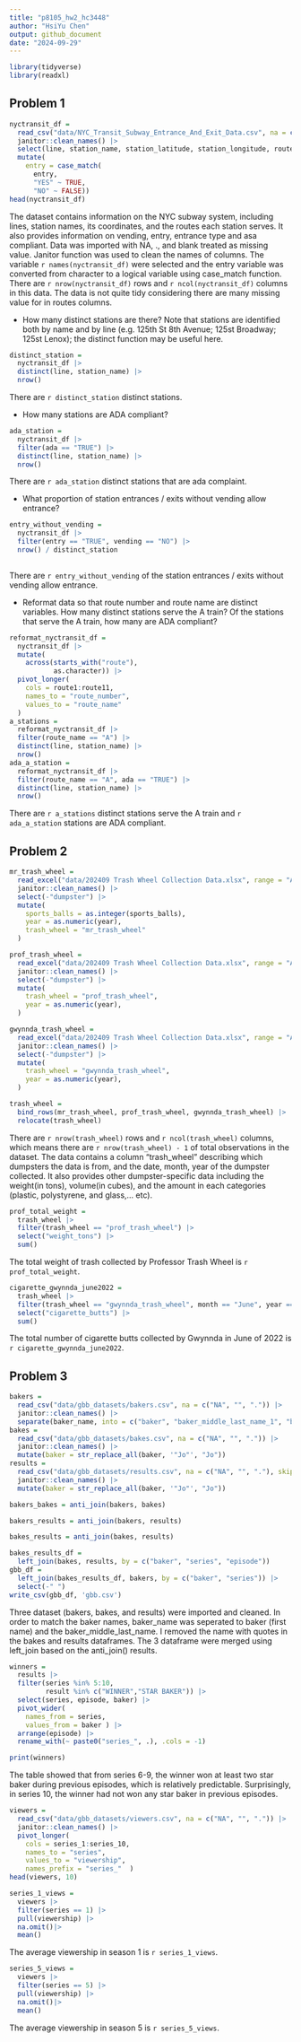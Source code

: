 ```yaml
---
title: "p8105_hw2_hc3448"
author: "HsiYu Chen"
output: github_document
date: "2024-09-29"
---
```


```r
library(tidyverse)
library(readxl)
```

## Problem 1

```r
nyctransit_df = 
  read_csv("data/NYC_Transit_Subway_Entrance_And_Exit_Data.csv", na = c("NA", "", ".")) |>
  janitor::clean_names() |>
  select(line, station_name, station_latitude, station_longitude, route1:route11, entry, vending, entrance_type, ada) |>
  mutate(
    entry = case_match(
      entry, 
      "YES" ~ TRUE, 
      "NO" ~ FALSE))
head(nyctransit_df)
```

The dataset contains information on the NYC subway system, including lines, station names, its coordinates, and the routes each station serves. It also provides information on vending, entry, entrance type and asa compliant.
Data was imported with NA, ., and blank treated as missing value. Janitor function was used to clean the names of columns. The variable `r names(nyctransit_df)` were selected and the entry variable was converted from character to a logical variable using case_match function. 
There are `r nrow(nyctransit_df)` rows and `r ncol(nyctransit_df)` columns in this data.
The data is not quite tidy considering there are many missing value for in routes columns.

- How many distinct stations are there? Note that stations are identified both by name and by line (e.g. 125th St 8th Avenue; 125st Broadway; 125st Lenox); the distinct function may be useful here.

```r
distinct_station = 
  nyctransit_df |>
  distinct(line, station_name) |>
  nrow()
```
There are `r distinct_station` distinct stations.

- How many stations are ADA compliant?
```r
ada_station = 
  nyctransit_df |>
  filter(ada == "TRUE") |>
  distinct(line, station_name) |>
  nrow()
```
There are `r ada_station` distinct stations that are ada complaint.

- What proportion of station entrances / exits without vending allow entrance?
```r
entry_without_vending = 
  nyctransit_df |>
  filter(entry == "TRUE", vending == "NO") |>
  nrow() / distinct_station
  
```
There are `r entry_without_vending` of the station entrances / exits without vending allow entrance.

- Reformat data so that route number and route name are distinct variables. How many distinct stations serve the A train? Of the stations that serve the A train, how many are ADA compliant?

```r
reformat_nyctransit_df =
  nyctransit_df |> 
  mutate(
    across(starts_with("route"), 
           as.character)) |>
  pivot_longer(
    cols = route1:route11,
    names_to = "route_number",
    values_to = "route_name"
  ) 
a_stations =
  reformat_nyctransit_df |> 
  filter(route_name == "A") |>  
  distinct(line, station_name) |>
  nrow()
ada_a_station = 
  reformat_nyctransit_df |> 
  filter(route_name == "A", ada == "TRUE") |>  
  distinct(line, station_name) |>
  nrow()
```
There are `r a_stations` distinct stations serve the A train and `r ada_a_station` stations are ADA compliant.


## Problem 2

```r
mr_trash_wheel = 
  read_excel("data/202409 Trash Wheel Collection Data.xlsx", range = "A2:N653", sheet = "Mr. Trash Wheel", na = c("NA", "", ".")) |>
  janitor::clean_names() |>
  select(-"dumpster") |>
  mutate(
    sports_balls = as.integer(sports_balls),
    year = as.numeric(year),
    trash_wheel = "mr_trash_wheel"
  )
```

```r
prof_trash_wheel = 
  read_excel("data/202409 Trash Wheel Collection Data.xlsx", range = "A2:M120", sheet = "Professor Trash Wheel", na = c("NA", "", ".")) |>
  janitor::clean_names() |>
  select(-"dumpster") |>
  mutate(
    trash_wheel = "prof_trash_wheel",
    year = as.numeric(year),
  )
```

```r
gwynnda_trash_wheel = 
  read_excel("data/202409 Trash Wheel Collection Data.xlsx", range = "A2:L265", sheet = "Gwynnda Trash Wheel", na = c("NA", "", ".")) |>
  janitor::clean_names() |>
  select(-"dumpster") |>
  mutate(
    trash_wheel = "gwynnda_trash_wheel",
    year = as.numeric(year),
  )
```

```r
trash_wheel = 
  bind_rows(mr_trash_wheel, prof_trash_wheel, gwynnda_trash_wheel) |>
  relocate(trash_wheel)
```
There are `r nrow(trash_wheel)` rows and `r ncol(trash_wheel)` columns, which means there are `r nrow(trash_wheel) - 1` of total observations in the dataset. The data contains a column "trash_wheel" describing which dumpsters the data is from, and the date, month, year of the dumpster collected. It also provides other dumpster-specific data including the weight(in tons), volume(in cubes), and the amount in each categories (plastic, polystyrene, and glass,... etc).

```r
prof_total_weight = 
  trash_wheel |>
  filter(trash_wheel == "prof_trash_wheel") |>
  select("weight_tons") |>
  sum()
```
The total weight of trash collected by Professor Trash Wheel is `r prof_total_weight`.

```r
cigarette_gwynnda_june2022 = 
  trash_wheel |>
  filter(trash_wheel == "gwynnda_trash_wheel", month == "June", year == 2022) |>
  select("cigarette_butts") |>
  sum()
```
The total number of cigarette butts collected by Gwynnda in June of 2022 is `r cigarette_gwynnda_june2022`.

## Problem 3

```r
bakers = 
  read_csv("data/gbb_datasets/bakers.csv", na = c("NA", "", ".")) |>
  janitor::clean_names() |>
  separate(baker_name, into = c("baker", "baker_middle_last_name_1", "baker_middle_last_name_2", sep = " ") )
bakes = 
  read_csv("data/gbb_datasets/bakes.csv", na = c("NA", "", ".")) |>
  janitor::clean_names() |>
  mutate(baker = str_replace_all(baker, '"Jo"', "Jo"))
results = 
  read_csv("data/gbb_datasets/results.csv", na = c("NA", "", "."), skip = 2) |>
  janitor::clean_names() |>
  mutate(baker = str_replace_all(baker, '"Jo"', "Jo"))
```
```r
bakers_bakes = anti_join(bakers, bakes)
```
```r
bakers_results = anti_join(bakers, results)
```

```r
bakes_results = anti_join(bakes, results)
```

```r
bakes_results_df = 
  left_join(bakes, results, by = c("baker", "series", "episode"))
gbb_df = 
  left_join(bakes_results_df, bakers, by = c("baker", "series")) |>
  select(-" ") 
write_csv(gbb_df, 'gbb.csv')
```

Three dataset (bakers, bakes, and results) were imported and cleaned. In order to match the baker names, baker_name was seperated to baker (first name) and the baker_middle_last_name. I removed the name with quotes in the bakes and results dataframes. The 3 dataframe were merged using left_join based on the anti_join() results. 

```r
winners = 
  results |>
  filter(series %in% 5:10, 
         result %in% c("WINNER","STAR BAKER")) |>
  select(series, episode, baker) |>
  pivot_wider(
    names_from = series,
    values_from = baker ) |>
  arrange(episode) |>
  rename_with(~ paste0("series_", .), .cols = -1)

print(winners)
```
The table showed that from series 6-9, the winner won at least two star baker during previous episodes, which is relatively predictable. Surprisingly, in series 10, the winner had not won any star baker in previous episodes.

```r
viewers = 
  read_csv("data/gbb_datasets/viewers.csv", na = c("NA", "", ".")) |>
  janitor::clean_names() |>
  pivot_longer(
    cols = series_1:series_10,
    names_to = "series",
    values_to = "viewership",
    names_prefix = "series_"  ) 
head(viewers, 10)
```
```r
series_1_views = 
  viewers |>
  filter(series == 1) |>
  pull(viewership) |>
  na.omit()|>
  mean()
```
The average viewership in season 1 is `r series_1_views`.

```r
series_5_views = 
  viewers |>
  filter(series == 5) |>
  pull(viewership) |>
  na.omit()|>
  mean()
```
The average viewership in season 5 is `r series_5_views`.
